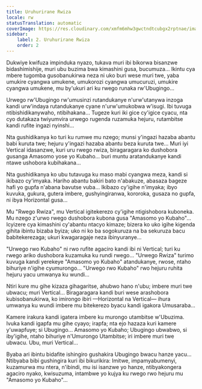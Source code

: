```yaml
---
title: Uruhurirane Rwiza
locale: rw
statusTranslation: automatic
coverImage: https://res.cloudinary.com/xmfm6mhw3gwctndtcubgx2rptnae/image/upload/v1740468922/small_cover_tratado_de_psicologia_revolucionaria_a4c0dca4e0.webp
sidebar:
    label: 2. Uruhurirane Rwiza
    order: 2
---
```

Dukwiye kwifuza impinduka nyazo, tukava muri ibi bikorwa bisanzwe bidashimishije, muri ubu buzima bwa kimashini gusa, bucumuza... Ikintu cya mbere tugomba gusobanukirwa neza ni uko buri wese muri twe, yaba umukire cyangwa umukene, umukorozi cyangwa umucuruzi, umukire cyangwa umukene, mu by'ukuri ari ku rwego runaka rw'Ubugingo...

Urwego rw'Ubugingo rw'umusinzi rutandukanye n'urw'utanywa inzoga kandi urw'indaya rutandukanye cyane n'urw'umukobwa w'isugi. Ibi tuvuga ntibishidikanywaho, ntibihakana... Tugeze kuri iki gice cy'igice cyacu, nta cyo dutakaza twiyumvira urwego rugenda ruzamuka hejuru, rutambitse kandi rufite ingazi nyinshi...

Nta gushidikanya ko turi ku rumwe mu nzego; munsi y'ingazi hazaba abantu babi kuruta twe; hejuru y'ingazi hazaba abantu beza kuruta twe... Muri iyi Vertical idasanzwe, kuri uru rwego rwiza, biragaragara ko dushobora gusanga Amasomo yose yo Kubaho... buri muntu aratandukanye kandi ntawe ushobora kubihakana...

Nta gushidikanya ko ubu tutavuga ku maso mabi cyangwa meza, kandi si ikibazo cy'imyaka. Hariho abantu bakiri bato n'abakuze, abasaza bageze hafi yo gupfa n'abana bavutse vuba... Ikibazo cy'igihe n'imyaka; ibyo kuvuka, gukura, gutera imbere, gushyingiranwa, kororoka, gusaza no gupfa, ni ibya Horizontal gusa...

Mu "Rwego Rwiza", mu Vertical igitekerezo cy'igihe ntigishobora kuboneka. Mu nzego z'urwo rwego dushobora kubona gusa "Amasomo yo Kubaho"... Icyizere cya kimashini cy'abantu ntacyo kimaze; bizera ko uko igihe kigenda gihita ibintu bizaba byiza; uko ni ko ba sogokuruza na ba sekuruza bacu babitekerezaga; ukuri kwagaragaje neza ibinyuranye...

"Urwego rwo Kubaho" ni rwo rufite agaciro kandi ibi ni Vertical; turi ku rwego ariko dushobora kuzamuka ku rundi rwego... "Urwego Rwiza" turimo kuvuga kandi yerekeye "Amasomo yo Kubaho" atandukanye, rwose, ntaho bihuriye n'igihe cyumurongo... "Urwego rwo Kubaho" rwo hejuru ruhita hejuru yacu umwanya ku wundi...

Ntiri kure mu gihe kizaza gihagaritse, ahubwo hano n'ubu; imbere muri twe ubwacu; muri Vertical... Biragaragara kandi buri wese arashobora kubisobanukirwa, ko imirongo ibiri —Horizontal na Vertical— ihura umwanya ku wundi imbere mu bitekerezo byacu kandi igakora Umusaraba...

Kamere irakura kandi igatera imbere ku murongo utambitse w'Ubuzima. Ivuka kandi igapfa mu gihe cyayo; irapfa; nta ejo hazaza kuri kamere y'uwapfuye; si Ubugingo... Amasomo yo Kubaho; Ubugingo ubwabwo, si iby'igihe, ntaho bihuriye n'Umurongo Utambitse; iri imbere muri twe ubwacu. Ubu, muri Vertical...

Byaba ari ibintu bidafite ishingiro gushakira Ubugingo bwacu hanze yacu... Ntibyaba bibi gushingira kuri ibi bikurikira: Imitwe, impamyabumenyi, kuzamurwa mu ntera, n'ibindi, mu isi isanzwe yo hanze, ntibyakongera agaciro nyako, kwisuzuma, intambwe yo kujya ku rwego rwo hejuru mu "Amasomo yo Kubaho"...

